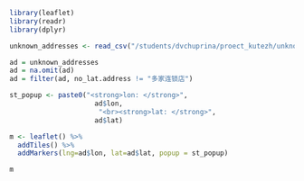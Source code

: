 ```r
library(leaflet)
library(readr)
library(dplyr)
```

```r
unknown_addresses <- read_csv("/students/dvchuprina/proect_kutezh/unknown_addresses.csv")
```

```r
ad = unknown_addresses
ad = na.omit(ad)
ad = filter(ad, no_lat.address != "多家连锁店")

```

```r
st_popup <- paste0("<strong>lon: </strong>", 
                     ad$lon, 
                      "<br><strong>lat: </strong>", 
                     ad$lat)

m <- leaflet() %>%
  addTiles() %>%
  addMarkers(lng=ad$lon, lat=ad$lat, popup = st_popup)

m
```


